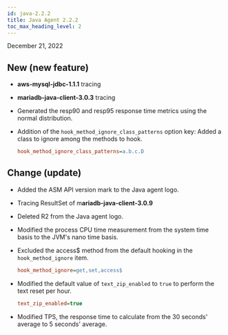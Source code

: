 ```yaml
---
id: java-2.2.2
title: Java Agent 2.2.2
toc_max_heading_level: 2
---
```


December 21, 2022

## <Status>New</Status> (new feature)

-   **aws-mysql-jdbc-1.1.1** tracing

-   **mariadb-java-client-3.0.3** tracing

-   Generated the resp90 and resp95 response time metrics using the normal distribution.

-   Addition of the `hook_method_ignore_class_patterns` option key: Added a class to ignore among the methods to hook.
    ```ini title='whatap.conf'
    hook_method_ignore_class_patterns=a.b.c.D
    ```

## <Status>Change</Status> (update)

-   Added the ASM API version mark to the Java agent logo.

-   Tracing ResultSet of m**ariadb-java-client-3.0.9**

-   Deleted R2 from the Java agent logo.

-   Modified the process CPU time measurement from the system time basis to the JVM's nano time basis.

-   Excluded the access$ method from the default hooking in the `hook_method_ignore` item.

    ```ini title='whatap.conf'
    hook_method_ignore=get,set,access$
    ```

-   Modified the default value of `text_zip_enabled` to `true` to perform the text reset per hour.
    ```ini title='whatap.conf'
    text_zip_enabled=true
    ```

-   Modified TPS, the response time to calculate from the 30 seconds' average to 5 seconds' average.
